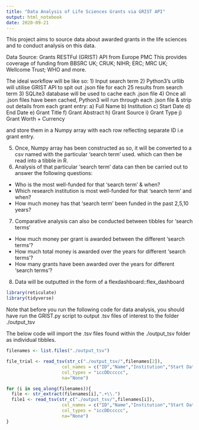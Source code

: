 ```yaml
---
title: "Data Analysis of Life Sciences Grants via GRIST API"
output: html_notebook
date: 2020-09-21
---
```

This project aims to source data about awarded grants in the life sciences and to conduct analysis on this data.

Data Source: Grants RESTFul (GRIST) API from Europe PMC
This provides coverage of funding from BBSRC UK; CRUK; NIHR; ERC; MRC UK; Wellcome Trust; WHO and more.

The ideal workflow will be like so:
1) Input search term
2) Python3's urllib will utilise GRIST API to spit out .json file for each 25 results from search term
3) SQLite3 database will be used to cache each .json file
4) Once all .json files have been cached, Python3 will run through each .json file & strip out details from each grant entry:
  a) Full Name
  b) Institution
  c) Start Date
  d) End Date
  e) Grant Title
  f) Grant Abstract
  h) Grant Source
  i) Grant Type
  j) Grant Worth + Currency
  
and store them in a Numpy array with each row reflecting separate ID i.e grant entry.

5) Once, Numpy array has been constructed as so, it will be converted to a csv named with the particular 'search term' used. which can then be read into a tibble in R.
6) Analysis of that particular 'search term' data can then be carried out to answer the following questions:
- Who is the most well-funded for that 'search term' & when?
- Which research institution is most well-funded for that 'search term' and when?
- How much money has that 'search term' been funded in the past 2,5,10 years?


7) Comparative analysis can also be conducted between tibbles for 'search terms'
- How much money per grant is awarded between the different 'search terms'?
- How much total money is awarded over the years for different 'search terms'?
- How many grants have been awarded over the years for different 'search terms'?

8) Data will be outputted in the form of a flexdashboard::flex_dashboard


```r
library(reticulate)
library(tidyverse)
```

Note that before you run the following code for data analysis, you should have run the GRIST.py script to output .tsv files of interest to the folder ./output_tsv

The below code will import the .tsv files found within the ./output_tsv folder as individual tibbles.


```r
filenames <- list.files("./output_tsv")

file_trial <- read_tsv(str_c("./output_tsv/",filenames[2]), 
                     col_names = c("ID","Name","Institution","Start Date","End Date","Title","Abstract", "Funder",                                         "Grant Type","Amount"), 
                     col_types = "iccDDccccc",
                     na="None")

for (i in seq_along(filenames)){
  file <- str_extract(filenames[i],".+\\.")
  file1 <- read_tsv(str_c("./output_tsv/",filenames[i]), 
                     col_names = c("ID","Name","Institution","Start Date","End Date","Title","Abstract", "Funder",                                         "Grant Type","Amount"), 
                     col_types = "iccDDccccc",
                     na="None")
}



```

